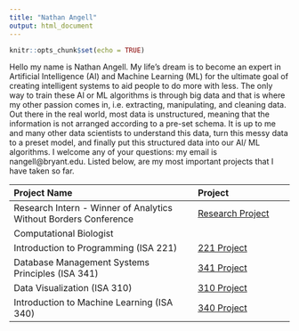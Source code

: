 ```yaml
---
title: "Nathan Angell"
output: html_document
---
```


```r
knitr::opts_chunk$set(echo = TRUE)
```

Hello my name is Nathan Angell. My life's dream is to become an expert in Artificial Intelligence (AI) and Machine Learning (ML) for the ultimate goal of creating intelligent systems to aid people to do more with less. The only way to train these AI or ML algorithms is through big data and that is where my other passion comes in, i.e. extracting, manipulating, and cleaning data. Out there in the real world, most data is unstructured, meaning that the information is not arranged according to a pre-set schema. It is up to me and many other data scientists to understand this data, turn this messy data to a preset model, and finally put this structured data into our AI/ ML algorithms. I welcome any of your questions: my email is nangell@bryant.edu. Listed below, are my most important projects that I have taken so far. 

|             Project Name             | Project |  
|:------------------------|:------------|
| Research Intern - Winner of Analytics Without Borders Conference    |        [Research Project](directed_study.html)      |
| Computational Biologist  |              |
| Introduction to Programming (ISA 221)              |       [221 Project](ISA_221.html)       |
| Database Management Systems Principles (ISA 341)          |      [341 Project](isa_341.html)        |
| Data Visualization (ISA 310)                 |      [310 Project](isa_310.html)        |
| Introduction to Machine Learning (ISA 340)  |        [340 Project](isa_340.html)      |